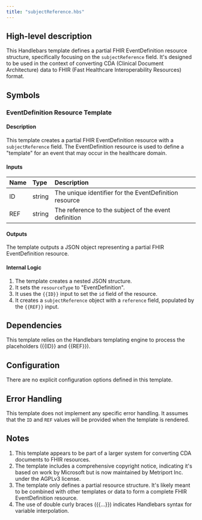 ```yaml
---
title: "subjectReference.hbs"
---
```


## High-level description
This Handlebars template defines a partial FHIR EventDefinition resource structure, specifically focusing on the `subjectReference` field. It's designed to be used in the context of converting CDA (Clinical Document Architecture) data to FHIR (Fast Healthcare Interoperability Resources) format.

## Symbols

### EventDefinition Resource Template
#### Description
This template creates a partial FHIR EventDefinition resource with a `subjectReference` field. The EventDefinition resource is used to define a "template" for an event that may occur in the healthcare domain.

#### Inputs
| Name | Type | Description |
|:-----|:-----|:------------|
| ID   | string | The unique identifier for the EventDefinition resource |
| REF  | string | The reference to the subject of the event definition |

#### Outputs
The template outputs a JSON object representing a partial FHIR EventDefinition resource.

#### Internal Logic
1. The template creates a nested JSON structure.
2. It sets the `resourceType` to "EventDefinition".
3. It uses the `{{ID}}` input to set the `id` field of the resource.
4. It creates a `subjectReference` object with a `reference` field, populated by the `{{REF}}` input.

## Dependencies
This template relies on the Handlebars templating engine to process the placeholders ({{ID}} and {{REF}}).

## Configuration
There are no explicit configuration options defined in this template.

## Error Handling
This template does not implement any specific error handling. It assumes that the `ID` and `REF` values will be provided when the template is rendered.

## Notes
1. This template appears to be part of a larger system for converting CDA documents to FHIR resources.
2. The template includes a comprehensive copyright notice, indicating it's based on work by Microsoft but is now maintained by Metriport Inc. under the AGPLv3 license.
3. The template only defines a partial resource structure. It's likely meant to be combined with other templates or data to form a complete FHIR EventDefinition resource.
4. The use of double curly braces ({{...}}) indicates Handlebars syntax for variable interpolation.